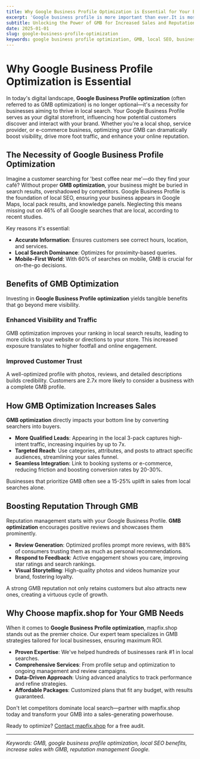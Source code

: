 ```yaml
---
title: Why Google Business Profile Optimization is Essential for Your Business
excerpt: 'Google business profile is more important than ever.It is most viewed thing online about you business. '
subtitle: Unlocking the Power of GMB for Increased Sales and Reputation
date: 2025-01-01
slug: google-business-profile-optimization
keywords: google business profile optimization, GMB, local SEO, business visibility
---
```


# Why Google Business Profile Optimization is Essential

In today's digital landscape, **Google Business Profile optimization** (often referred to as GMB optimization) is no longer optional—it's a necessity for businesses aiming to thrive in local search. Your Google Business Profile serves as your digital storefront, influencing how potential customers discover and interact with your brand. Whether you're a local shop, service provider, or e-commerce business, optimizing your GMB can dramatically boost visibility, drive more foot traffic, and enhance your online reputation.

## The Necessity of Google Business Profile Optimization

Imagine a customer searching for 'best coffee near me'—do they find your café? Without proper **GMB optimization**, your business might be buried in search results, overshadowed by competitors. Google Business Profile is the foundation of local SEO, ensuring your business appears in Google Maps, local pack results, and knowledge panels. Neglecting this means missing out on 46% of all Google searches that are local, according to recent studies.

Key reasons it's essential:
- **Accurate Information**: Ensures customers see correct hours, location, and services.
- **Local Search Dominance**: Optimizes for proximity-based queries.
- **Mobile-First World**: With 60% of searches on mobile, GMB is crucial for on-the-go decisions.

## Benefits of GMB Optimization

Investing in **Google Business Profile optimization** yields tangible benefits that go beyond mere visibility.

### Enhanced Visibility and Traffic
GMB optimization improves your ranking in local search results, leading to more clicks to your website or directions to your store. This increased exposure translates to higher footfall and online engagement.

### Improved Customer Trust
A well-optimized profile with photos, reviews, and detailed descriptions builds credibility. Customers are 2.7x more likely to consider a business with a complete GMB profile.

## How GMB Optimization Increases Sales

**GMB optimization** directly impacts your bottom line by converting searchers into buyers.

- **More Qualified Leads**: Appearing in the local 3-pack captures high-intent traffic, increasing inquiries by up to 7x.
- **Targeted Reach**: Use categories, attributes, and posts to attract specific audiences, streamlining your sales funnel.
- **Seamless Integration**: Link to booking systems or e-commerce, reducing friction and boosting conversion rates by 20-30%.

Businesses that prioritize GMB often see a 15-25% uplift in sales from local searches alone.

## Boosting Reputation Through GMB

Reputation management starts with your Google Business Profile. **GMB optimization** encourages positive reviews and showcases them prominently.

- **Review Generation**: Optimized profiles prompt more reviews, with 88% of consumers trusting them as much as personal recommendations.
- **Respond to Feedback**: Active engagement shows you care, improving star ratings and search rankings.
- **Visual Storytelling**: High-quality photos and videos humanize your brand, fostering loyalty.

A strong GMB reputation not only retains customers but also attracts new ones, creating a virtuous cycle of growth.

## Why Choose mapfix.shop for Your GMB Needs

When it comes to **Google Business Profile optimization**, mapfix.shop stands out as the premier choice. Our expert team specializes in GMB strategies tailored for local businesses, ensuring maximum ROI.

- **Proven Expertise**: We've helped hundreds of businesses rank #1 in local searches.
- **Comprehensive Services**: From profile setup and optimization to ongoing management and review campaigns.
- **Data-Driven Approach**: Using advanced analytics to track performance and refine strategies.
- **Affordable Packages**: Customized plans that fit any budget, with results guaranteed.

Don't let competitors dominate local search—partner with mapfix.shop today and transform your GMB into a sales-generating powerhouse.

Ready to optimize? [Contact mapfix.shop](https://mapfix.shop) for a free audit.

---

*Keywords: GMB, google business profile optimization, local SEO benefits, increase sales with GMB, reputation management Google.*